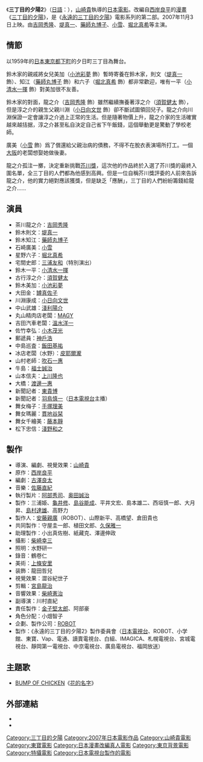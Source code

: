 {{noteTA
|T=zh-hk:續·三丁目之黃昏; zh-tw:ALWAYS再續幸福的三丁目; zh-cn:三丁目的夕陽2
|G1=Movie
|G2=Show
|1=zh-hk:續·三丁目之黃昏; zh-tw:ALWAYS再續幸福的三丁目; zh-cn:三丁目的夕陽2
}}
{{Infobox Film
| name               = ALWAYS再續幸福的三丁目
| original_name      = {{lang|ja|'''ALWAYS 続・三丁目の夕日'''}}
| image              = Always Sunset on Third Street 2.jpg
| tw_name            = ALWAYS再續幸福的三丁目
| hk_name            = 續·三丁目之黃昏
| cn_name            = 三丁目的夕陽2
| caption            = 
| image_size         =
| director           = [[山崎貴|山崎貴]]
| executive_producer = [[阿部秀司_(電影製作人)|阿部秀司]]<br/>[[奥田誠治_(電影製作人)|奥田誠治]]
| producer           = [[三浦姬|三浦姬]]<br/>[[龜井修|龜井修]]<br/>[[島谷能成|島谷能成]]<br/>[[平井文宏|平井文宏]]<br/>[[島本雄二|島本雄二]]<br/>[[西垣慎一郎|西垣慎一郎]]<br/>[[大月昇|大月昇]]<br/>[[島村達雄|島村達雄]]<br/>[[高野力|高野力]]
| writer             = 
| screenplay         = 山崎貴<br />[[古澤良太|古澤良太]]
| story              = 
| based on            = [[西岸良平|西岸良平]]<br />《[[三丁目的夕陽|三丁目的夕陽]]》
| narrator           = 
| production_supervisor = 
| starring           = [[吉岡秀隆|吉岡秀隆]]<br />[[堤真一|堤真一]]<br />[[藥師丸博子|藥師丸博子]]<br />[[小雪_(日本演員)|小雪]]<br />[[堀北真希|堀北真希]]
| music              = [[佐藤直紀|佐藤直紀]]
| maintheme          = [[BUMP_OF_CHICKEN|BUMP OF CHICKEN]]《[[花的名字|花的名字]]》
| opentheme          =
| endtheme           =
| cinematography     = [[柴崎幸三|柴崎幸三]]
| editing            = [[宮島竜治|宮島竜治]]
| sound             =
| studio             = [[ROBOT|ROBOT]]
| distributor        = [[東寶株式會社|東寶]]
| released           = 2007年11月3日
| sec-title          = 
| rate               = 
| runtime            = 146分鐘
| country            = {{JPN}}
| language           = [[日語|日語]]
| imdb_id            = 
| amg_id             = 
| budget             = 
| gross              = 45.6億[[日圓|日圓]]
| preceded_by        = [[永遠的三丁目的夕陽|永遠的三丁目的夕陽]]
| followed_by        = [[永遠的三丁目的夕陽_64年|永遠的三丁目的夕陽 64年]]
}}
《'''三丁目的夕陽2'''》（[[日語|日語]]：{{lang|ja|'''ALWAYS 続・三丁目の夕日'''}}），[[山崎貴|山崎貴]]執導的[[日本電影|日本電影]]。改編自[[西岸良平|西岸良平]]的[[漫畫|漫畫]]《[[三丁目的夕陽|三丁目的夕陽]]》，是《[[永遠的三丁目的夕陽|永遠的三丁目的夕陽]]》電影系列的第二部。2007年11月3日上映。由[[吉岡秀隆|吉岡秀隆]]、[[堤真一|堤真一]]、[[藥師丸博子|藥師丸博子]]、[[小雪_(日本演員)|小雪]]、[[堀北真希|堀北真希]]等主演。

== 情節 ==
以1959年的[[日本|日本]][[東京都|東京都]][[下町|下町]]的夕日町三丁目為舞台。

鈴木家的親戚將女兒美加（[[小池彩夢|小池彩夢]] 飾）暫時寄養在鈴木家，則文（[[堤真一|堤真一]] 飾）、知江（[[藥師丸博子|藥師丸博子]] 飾）和六子（[[堀北真希|堀北真希]] 飾）都非常歡迎，唯有一平（[[小清水一揮|小清水一揮]] 飾）對美加很不友善。

鈴木家的對面，龍之介（[[吉岡秀隆|吉岡秀隆]] 飾）雖然繼續撫養著淳之介（[[須賀健太|須賀健太]] 飾），但是淳之介的親生父親川淵（[[小日向文世|小日向文世]] 飾）卻不斷試圖領回兒子。龍之介向川淵保證一定會讓淳之介過上正常的生活。但是隨著物價上升，龍之介家的生活確實越來越拮据，淳之介甚至私自決定自己省下午飯錢，這個舉動更是驚動了學校老師。

廣美（[[小雪_(日本演員)|小雪]] 飾）爲了償還給父親治病的債務，不得不在脫衣表演場所打工。一個[[大阪市|大阪]]的老闆想娶她做後妻。

龍之介孤注一擲，決定重新挑戰[[芥川獎|芥川獎]]，這次他的作品終於入選了芥川獎的最終入圍名單，全三丁目的人們都為他感到高興。但是一位自稱芥川獎評委的人前來告訴龍之介，他的實力絕對應該獲獎，但是缺乏「應酬」，三丁目的人們紛紛籌錢給龍之介……

== 演員 ==
* 茶川龍之介：[[吉岡秀隆|吉岡秀隆]]
* 鈴木則文：[[堤真一|堤真一]]
* 鈴木知江：[[藥師丸博子|藥師丸博子]]
* 石崎廣美：[[小雪_(日本演員)|小雪]]
* 星野六子：[[堀北真希|堀北真希]]
* 宅間史郎：[[三浦友和|三浦友和]]（特別演出）
* 鈴木一平：[[小清水一揮|小清水一揮]]
* 古行淳之介：[[須賀健太|須賀健太]]
* 鈴木美加：[[小池彩夢|小池彩夢]]
* 大田金：[[罇真佐子|罇真佐子]]
* 川淵康成：[[小日向文世|小日向文世]]
* 中山武雄：[[淺利陽介|淺利陽介]]
* 丸山精肉店老闆：[[MAGY|MAGY]]
* 吉田汽車老闆：[[溫水洋一|溫水洋一]]
* 佐竹幸弘：[[小木茂光|小木茂光]]
* 郵遞員：[[神戶浩|神戶浩]]
* 中島巡査：[[飯田基祐|飯田基祐]]
* 冰店老闆（水野）：[[皮耶爾瀧|皮耶爾瀧]]
* 山村老師：[[吹石一惠|吹石一惠]]
* 牛島：[[福士誠治|福士誠治]]
* 山本信夫：[[上川隆也|上川隆也]]
* 大橋：[[渡邊一惠|渡邊一惠]]
* 新聞記者：[[東貴博|東貴博]]
* 新聞記者：[[羽鳥慎一|羽鳥慎一]]（[[日本電視台|日本電視台]]主播）
* 舞女梅子：[[手塚理美|手塚理美]]
* 舞女瑪麗：[[貫地谷栞|貫地谷栞]]
* 舞女千繪美：[[藤本靜|藤本靜]]
* 松下忠信：[[淺野和之|淺野和之]]

== 製作 ==
*導演、編劇、視覺效果：[[山崎貴|山崎貴]]
*原作：[[西岸良平|西岸良平]]
*編劇：[[古澤良太|古澤良太]]
*音樂：[[佐藤直紀|佐藤直紀]]
*執行製片：[[阿部秀司_(電影製作人)|阿部秀司]]、[[奥田誠治_(電影製作人)|奥田誠治]]
*製作：三浦姫、[[龜井修|龜井修]]、[[島谷能成|島谷能成]]、平井文宏、島本雄二、西垣慎一郎、大月昇、[[島村達雄|島村達雄]]、高野力
*製作人：[[安藤親廣|安藤親廣]]（ROBOT）、山際新平、高橋望、倉田貴也
*共同製作：守屋圭一郎、植田文郎、[[久保雅一|久保雅一]]
*助理製作：小出真佐樹、紙藏克、澤邊伸政
*攝影：[[柴崎幸三|柴崎幸三]]
*照明：水野研一
*錄音：鶴卷仁
*美術：[[上條安里|上條安里]]
*装飾：龍田哲兒
*視覺效果：澀谷紀世子
*剪輯：[[宮島龍治|宮島龍治]]
*音響效果：[[柴崎憲治|柴崎憲治]]
*副導演：川村直紀
*責任製作：[[金子堅太郎|金子堅太郎]]、阿部豪
*角色分配：小畑智子
*企劃、製作公司：[[ROBOT|ROBOT]]
*製作：《永遠的三丁目的夕陽2》製作委員會（[[日本電視台|日本電視台]]、ROBOT、小学館、東寶、Vap、電通、讀賣電視台、白組、IMAGICA、札幌電視台、宮城電視台、靜岡第一電視台、中京電視台、廣島電視台、福岡放送）

== 主題歌 ==
*[[BUMP_OF_CHICKEN|BUMP OF CHICKEN]]《[[花的名字|花的名字]]》

== 外部連結 ==
* {{Official|http://always3.jp/}}
* {{douban}}

{{山崎贵}}

{{DEFAULTSORT:Always Sanchōme no Yūhi}}
[[Category:三丁目的夕陽|Category:三丁目的夕陽]]
[[Category:2007年日本電影作品|Category:2007年日本電影作品]]
[[Category:山崎貴電影|Category:山崎貴電影]]
[[Category:東寶電影|Category:東寶電影]]
[[Category:日本漫畫改編真人電影|Category:日本漫畫改編真人電影]]
[[Category:東京背景電影|Category:東京背景電影]]
[[Category:特攝電影|Category:特攝電影]]
[[Category:日本電視台製作的電影|Category:日本電視台製作的電影]]